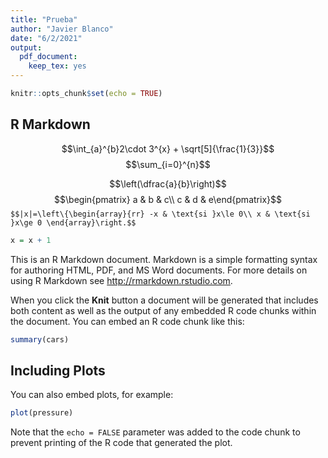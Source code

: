 ```yaml
---
title: "Prueba"
author: "Javier Blanco"
date: "6/2/2021"
output: 
  pdf_document: 
    keep_tex: yes
---
```


```r
knitr::opts_chunk$set(echo = TRUE)
```

## R Markdown

$$\int_{a}^{b}2\cdot 3^{x} + \sqrt[5]{\frac{1}{3}}$$
$$\sum_{i=0}^{n}$$

$$\left(\dfrac{a}{b}\right)$$
$$\begin{pmatrix} a & b & c\\ c & d & e\end{pmatrix}$$
`$$|x|=\left\{\begin{array}{rr}
-x & \text{si }x\le 0\\
x & \text{si }x\ge 0
\end{array}\right.$$`

```r

x = x + 1

```

This is an R Markdown document. Markdown is a simple formatting syntax for authoring HTML, PDF, and MS Word documents. For more details on using R Markdown see <http://rmarkdown.rstudio.com>.

When you click the **Knit** button a document will be generated that includes both content as well as the output of any embedded R code chunks within the document. You can embed an R code chunk like this:

```r
summary(cars)
```

## Including Plots

You can also embed plots, for example:

```r
plot(pressure)
```

Note that the `echo = FALSE` parameter was added to the code chunk to prevent printing of the R code that generated the plot.
